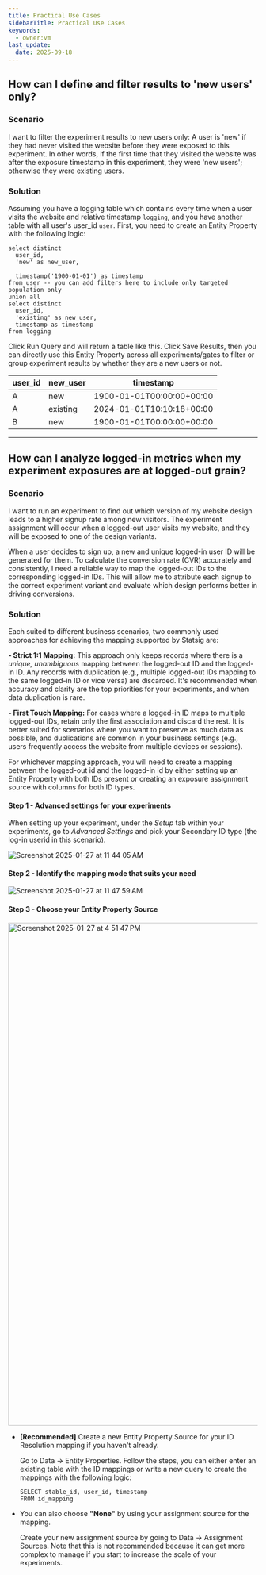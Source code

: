 ```yaml
---
title: Practical Use Cases
sidebarTitle: Practical Use Cases
keywords:
  - owner:vm
last_update:
  date: 2025-09-18
---
```


## How can I define and filter results to 'new users' only?

### Scenario
I want to filter the experiment results to new users only: A user is 'new' if they had never visited the website before they were exposed to this experiment. In other words, if the first time that they visited the website was after the exposure timestamp in this experiment, they were 'new users'; otherwise they were existing users. 

### Solution

Assuming you have a logging table which contains every time when a user visits the website and relative timestamp `logging`, and you have another table with all user's user_id `user`. First, you need to create an Entity Property with the following logic: 
```
select distinct
  user_id,
  'new' as new_user,

  timestamp('1900-01-01') as timestamp
from user -- you can add filters here to include only targeted population only
union all
select distinct
  user_id,
  'existing' as new_user,
  timestamp as timestamp
from logging
```
Click Run Query and will return a table like this. Click Save Results, then you can directly use this Entity Property across all experiments/gates to filter or group experiment results by whether they are a new users or not. 

|    user_id    |    new_user    |         timestamp         |
| ------------- | -------------- | ------------------------- |
|       A       |       new      | 1900-01-01T00:00:00+00:00 |
|       A       |    existing    | 2024-01-01T10:10:18+00:00 |
|       B       |       new      | 1900-01-01T00:00:00+00:00 |  



------


## How can I analyze logged-in metrics when my experiment exposures are at logged-out grain? 

### Scenario
I want to run an experiment to find out which version of my website design leads to a higher signup rate among new visitors. The experiment assignment will occur when a logged-out user visits my website, and they will be exposed to one of the design variants.

When a user decides to sign up, a new and unique logged-in user ID will be generated for them. To calculate the conversion rate (CVR) accurately and consistently, I need a reliable way to map the logged-out IDs to the corresponding logged-in IDs. This will allow me to attribute each signup to the correct experiment variant and evaluate which design performs better in driving conversions. 

### Solution
Each suited to different business scenarios, two commonly used approaches for achieving the mapping supported by Statsig are:

**- Strict 1:1 Mapping:**  This approach only keeps records where there is a *unique, unambiguous* mapping between the logged-out ID and the logged-in ID. Any records with duplication (e.g., multiple logged-out IDs mapping to the same logged-in ID or vice versa) are discarded. It's recommended when accuracy and clarity are the top priorities for your experiments, and when data duplication is rare. 

**- First Touch Mapping:** For cases where a logged-in ID maps to multiple logged-out IDs, retain only the first association and discard the rest. It is better suited for scenarios where you want to preserve as much data as possible, and duplications are common in your business settings (e.g., users frequently access the website from multiple devices or sessions).

For whichever mapping approach, you will need to create a mapping between the logged-out id and the logged-in id by either setting up an Entity Property with both IDs present or creating an exposure assignment source with columns for both ID types.

#### Step 1 - Advanced settings for your experiments 
When setting up your experiment, under the *Setup* tab within your experiments, go to *Advanced Settings* and pick your Secondary ID type (the log-in userid in this scenario). 
<Frame>
  <img src="https://github.com/user-attachments/assets/76f83c44-0389-4441-a5fc-bf29b9cab119" alt="Screenshot 2025-01-27 at 11 44 05 AM" />
</Frame>

#### Step 2 - Identify the mapping mode that suits your need 
<Frame>
  <img src="https://github.com/user-attachments/assets/e49a030e-4933-4019-80f3-812c46cdd493" alt="Screenshot 2025-01-27 at 11 47 59 AM" />
</Frame>

#### Step 3 - Choose your Entity Property Source 
<img width="1014" alt="Screenshot 2025-01-27 at 4 51 47 PM" src="https://github.com/user-attachments/assets/abceaaf3-b15d-481e-9e7f-abc8a5c2cef3" />

- **[Recommended]** Create a new Entity Property Source for your ID Resolution mapping if you haven't already.

  Go to Data -> Entity Properties. Follow the steps, you can either enter an existing table with the ID mappings or write a new query to create the mappings with the following logic:
  ```
  SELECT stable_id, user_id, timestamp
  FROM id_mapping
  ```

- You can also choose **"None"** by using your assignment source for the mapping.
  
  Create your new assignment source by going to Data -> Assignment Sources. Note that this is not recommended because it can get more complex to manage if you start to increase the scale of your experiments. 



